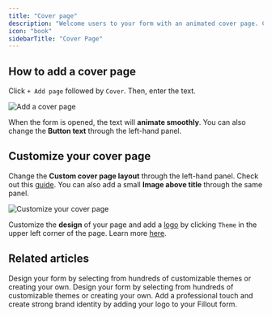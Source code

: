 ```yaml
---
title: "Cover page"
description: "Welcome users to your form with an animated cover page. Customize design and add a logo to match your brand."
icon: "book"
sidebarTitle: "Cover Page"
---
```


## How to add a cover page

Click `+ Add page` followed by `Cover`. Then, enter the text.

<Frame>
<img src="/images/c1.webp" alt="Add a cover page" />
</Frame>

When the form is opened, the text will **animate smoothly**. You can also change the **Button text** through the left-hand panel.

## Customize your cover page

Change the **Custom cover page layout** through the left-hand panel. Check out this [guide](/help/layout). You can also add a small **Image above title** through the same panel.

<Frame>
<img src="/images/c2.webp" alt="Customize your cover page" />
</Frame>

Customize the **design** of your page and add a [logo](/help/logo) by clicking `Theme` in the upper left corner of the page. Learn more [here](/help/themes).

## Related articles

<CardGroup cols={3}>
  <Card title="Form page layout" href="/help/layout" icon="rectangles-mixed" iconType="regular" color="#FFC738">
    Design your form by selecting from hundreds of customizable themes or creating your own.
  </Card>
  <Card title="Themes" href="/help/themes" icon="palette" iconType="regular" color="#FFC738">
    Design your form by selecting from hundreds of customizable themes or creating your own.
  </Card>
  <Card title="Add a logo" href="/help/logo" icon="airbnb" iconType="regular" color="#FFC738">
    Add a professional touch and create strong brand identity by adding your logo to your Fillout form.
  </Card>
</CardGroup>
